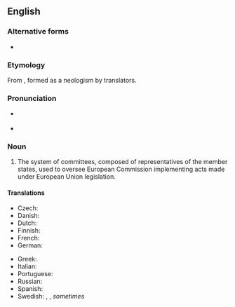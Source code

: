 ==English==

===Alternative forms===
* {{l|en|commitology}} {{qualifier|uncommon}}

===Etymology===
From {{suffix|committee|ology|lang=en}}, formed as a neologism by {{w|European Union}} translators.

===Pronunciation===
* {{a|RP}} {{IPA|/ˌkɒm.ɪˈtɒl.ə.dʒi/|lang=en}}
* {{a|GA}} {{IPA|/ˌkɑm.ɪˈtɑl.ə.dʒi/|lang=en}}

===Noun===
{{en-noun|comitologies}}

# {{lb|en|European Union}} The system of committees, composed of representatives of the member states, used to oversee European Commission implementing acts made under European Union legislation.

====Translations====
{{trans-top|art of resolving issues by committees}}
* Czech: {{t|cs|komitologie|f}}
* Danish: {{t|da|komitologi}}
* Dutch: {{t|nl|comitologie}}
* Finnish: {{t|fi|comitologia}}
* French: {{t+|fr|comitologie|f}}
* German: {{t+|de|Komitologie|f}}
{{trans-mid}}
* Greek: {{t|el|επιτροπολογία|f}}
* Italian: {{t|it|comitologia|f}}
* Portuguese: {{t|pt|comitologia|f}}
* Russian: {{t|ru|комитоло́гия|f}}
* Spanish: {{t|es|comitología|f}}
* Swedish: {{t|sv|kommittéförfarande}}, {{t|sv|kommittésystem}}, ''sometimes'' {{t|sv|kommittébestämmelser}} {{qualifier|"kommittologi" should not be used, [http://www.regeringen.se/sb/d/2729#K say Swedish government's translators]}}
{{trans-bottom}}